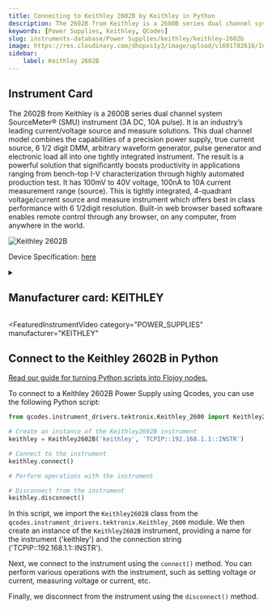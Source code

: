 ```yaml
---
title: Connecting to Keithley 2602B by Keithley in Python
description: The 2602B from Keithley is a 2600B series dual channel system SourceMeter® (SMU) instrument (3A DC, 10A pulse). It is an industry’s leading current/voltage source and measure solutions. This dual channel model combines the capabilities of a precision power supply, true current source, 6 1/2 digit DMM, arbitrary waveform generator, pulse generator and electronic load all into one tightly integrated instrument. The result is a powerful solution that significantly boosts productivity in applications ranging from bench-top I-V characterization through highly automated production test. It has 100mV to 40V voltage, 100nA to 10A current measurement range (source). This is tightly integrated, 4-quadrant voltage/current source and measure instrument which offers best in class performance with 6 1/2digit resolution. Built-in web browser based software enables remote control through any browser, on any computer, from anywhere in the world.
keywords: [Power Supplies, Keithley, QCodes] 
slug: instruments-database/Power Supplies/keithley/keithley-2602b 
image: https://res.cloudinary.com/dhopxs1y3/image/upload/v1691782616/Instruments/Power%20Supplies/Keithley-2602B/Keithley-2602B.webp
sidebar:
    label: Keithley 2602B 
---
```



## Instrument Card

The 2602B from Keithley is a 2600B series dual channel system SourceMeter® (SMU) instrument (3A DC, 10A pulse). It is an industry’s leading current/voltage source and measure solutions. This dual channel model combines the capabilities of a precision power supply, true current source, 6 1/2 digit DMM, arbitrary waveform generator, pulse generator and electronic load all into one tightly integrated instrument. The result is a powerful solution that significantly boosts productivity in applications ranging from bench-top I-V characterization through highly automated production test. It has 100mV to 40V voltage, 100nA to 10A current measurement range (source). This is tightly integrated, 4-quadrant voltage/current source and measure instrument which offers best in class performance with 6 1/2digit resolution. Built-in web browser based software enables remote control through any browser, on any computer, from anywhere in the world.

![Keithley 2602B](https://res.cloudinary.com/dhopxs1y3/image/upload/v1691782616/Instruments/Power%20Supplies/Keithley-2602B/Keithley-2602B.webp)

Device Specification: [here](https://www.testequipmenthq.com/datasheets/KEITHLEY-2602-Datasheet.pdf)

<details style={{ marginTop: "15px"}}>
<summary><h2 style={{display:'inline'}}>Manufacturer card: KEITHLEY</h2></summary>

![KEITHLEY](https://res.cloudinary.com/dhopxs1y3/image/upload/v1692806202/Instruments/Vendor%20Logos/Keithley.png)

Keithley Instruments is a measurement and instrument company headquartered in Solon, Ohio, that develops, manufactures, markets, and sells data acquisition products, as well as complete systems for high-volume production and assembly testing.

- Headquarters: Cleveland, Ohio, United States
- Yearly Revenue (millions, USD): 110.6
- Vendor Website: [here](https://www.tek.com/en)

</details>


<FeaturedInstrumentVideo
  category="POWER_SUPPLIES"
  manufacturer="KEITHLEY"
></FeaturedInstrumentVideo>

## Connect to the Keithley 2602B in Python

[Read our guide for turning Python scripts into Flojoy nodes.](https://docs.flojoy.ai/contribution/blocks/custom-flojoy-block/)



<Tabs>
<TabItem value="Flojoy" label="Flojoy" className="flojoy-instrument-tabs">

<NodeCardCollection category="POWER_SUPPLIES" manufacturer="Keithley"></NodeCardCollection>

</TabItem>
<TabItem value="QCodes" label="QCodes">

To connect to a Keithley 2602B Power Supply using Qcodes, you can use the following Python script:

```python
from qcodes.instrument_drivers.tektronix.Keithley_2600 import Keithley2602B

# Create an instance of the Keithley2602B instrument
keithley = Keithley2602B('keithley', 'TCPIP::192.168.1.1::INSTR')

# Connect to the instrument
keithley.connect()

# Perform operations with the instrument

# Disconnect from the instrument
keithley.disconnect()
```

In this script, we import the `Keithley2602B` class from the `qcodes.instrument_drivers.tektronix.Keithley_2600` module. We then create an instance of the `Keithley2602B` instrument, providing a name for the instrument ('keithley') and the connection string ('TCPIP::192.168.1.1::INSTR').

Next, we connect to the instrument using the `connect()` method. You can perform various operations with the instrument, such as setting voltage or current, measuring voltage or current, etc.

Finally, we disconnect from the instrument using the `disconnect()` method.

</TabItem>
</Tabs>